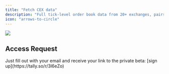 ```yaml
---
title: "Fetch CEX data"
description: "Full tick-level order book data from 20+ exchanges, pairs historical data, and more."
icon: "arrows-to-circle"
---
```


<Frame>
  <img src="https://i.imgur.com/WgreBzL.png" />
</Frame>

## Access Request

<Tip>
  Just fill out with your email and receive your link to the private beta: [sign
  up](https://tally.so/r/3l6eZo)
</Tip>
